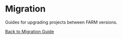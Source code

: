 # Migration

Guides for upgrading projects between FARM versions.

[Back to Migration Guide](/docs/migration/)
